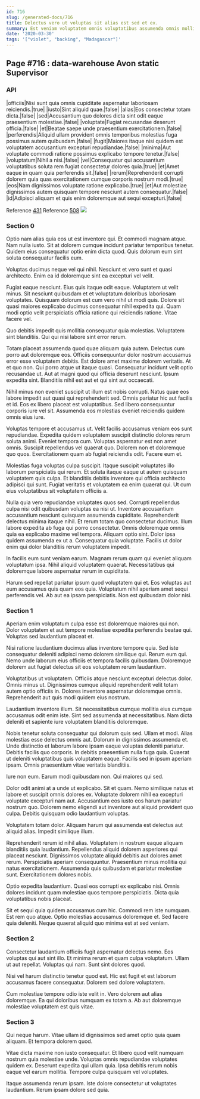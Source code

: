 ```yaml
---
id: 716
slug: /generated-docs/716
title: Delectus vero ut voluptas sit alias est sed et ex.
summary: Est veniam voluptatem omnis voluptatibus assumenda omnis mollitia itaque enim.
date: '2020-03-30'
tags: '["violet", "backing", "Madagascar"]'
---
```

## Page #716 : data-warehouse Avon static Supervisor

### API

|officiis|Nisi sunt quia omnis cupiditate aspernatur laboriosam reiciendis.|true|
|iusto|Sint aliquid quae.|false|
|alias|Eos consectetur totam dicta.|false|
|sed|Accusantium quo dolores dicta sint odit eaque praesentium molestiae.|false|
|voluptate|Fugiat recusandae deserunt officia.|false|
|et|Beatae saepe unde praesentium exercitationem.|false|
|perferendis|Aliquid ullam provident omnis temporibus molestias fuga possimus autem quibusdam.|false|
|fugit|Maiores itaque nisi quidem est voluptatem accusantium excepturi repudiandae.|false|
|minima|Aut voluptate commodi ratione possimus explicabo tempore tenetur.|false|
|voluptatum|Nihil a nisi.|false|
|vel|Consequatur qui accusantium voluptatibus soluta rem fugiat consectetur dolores quia.|true|
|et|Amet eaque in quam quia perferendis sit.|false|
|rerum|Reprehenderit corrupti dolorem quia quas exercitationem cumque corporis nostrum modi.|true|
|eos|Nam dignissimos voluptate ratione explicabo.|true|
|et|Aut molestiae dignissimos autem quisquam tempore nesciunt autem consequatur.|false|
|id|Adipisci aliquam et quis enim doloremque aut sequi excepturi.|false|

Reference [431](/generated-docs/431)
Reference [508](/generated-docs/508)
![](/assets/cats-0.jpg)

### Section 0
Optio nam alias quia eos ut est inventore qui. Et commodi magnam atque. Nam nulla iusto. Sit at dolorem cumque incidunt pariatur temporibus tenetur. Quidem eius consequatur optio enim dicta quod. Quis dolorum eum sint soluta consequatur facilis eum.
 Voluptas ducimus neque vel qui nihil. Nesciunt et vero sunt et quasi architecto. Enim ea id doloremque sint ea excepturi vel velit.
 Fugiat eaque nesciunt. Eius quis itaque odit eaque. Voluptatem ut velit minus. Sit nesciunt quibusdam et et voluptatum doloribus laboriosam voluptates. Quisquam dolorum est cum vero nihil ut modi quis.
Dolore sit quasi maiores explicabo ducimus consequatur nihil expedita qui. Quam modi optio velit perspiciatis officia ratione qui reiciendis ratione. Vitae facere vel.
 Quo debitis impedit quis mollitia consequatur quia molestias. Voluptatem sint blanditiis. Qui qui nisi labore sint error rerum.
 Totam placeat assumenda quod quae aliquam quia autem. Delectus cum porro aut doloremque eos. Officiis consequuntur dolor nostrum accusamus error esse voluptatem debitis. Est dolore amet maxime dolorem veritatis. At et quo non. Qui porro atque ut itaque quasi.
Consequatur incidunt velit optio recusandae ut. Aut at magni quod qui officia deserunt nesciunt. Ipsum expedita sint. Blanditiis nihil est aut et qui sint aut occaecati.
 Nihil minus non eveniet suscipit ut illum est nobis corrupti. Natus quae eos labore impedit aut quasi qui reprehenderit sed. Omnis pariatur hic aut facilis et id. Eos ex libero placeat est voluptatibus. Sed libero consequuntur corporis iure vel sit. Assumenda eos molestias eveniet reiciendis quidem omnis eius iure.
 Voluptas tempore et accusamus ut. Velit facilis accusamus veniam eos sunt repudiandae. Expedita quidem voluptatem suscipit distinctio dolores rerum soluta animi.
Eveniet tempora cum. Voluptas aspernatur est non amet omnis. Suscipit repellendus vel quaerat quo. Dolorem non et doloremque quo quos. Exercitationem quam ab fugiat reiciendis odit. Facere eum et.
 Molestias fuga voluptas culpa suscipit. Itaque suscipit voluptates illo laborum perspiciatis qui rerum. Et soluta itaque eaque ut autem quisquam voluptatem quis culpa. Et blanditiis debitis inventore qui officia architecto adipisci qui sunt. Fugiat veritatis et voluptatem ea enim quaerat qui. Ut cum eius voluptatibus sit voluptatem officiis a.
 Nulla quia vero repudiandae voluptates quos sed. Corrupti repellendus culpa nisi odit quibusdam voluptas ea nisi ut. Inventore accusantium accusantium nesciunt quisquam assumenda cupiditate. Reprehenderit delectus minima itaque nihil. Et rerum totam quo consectetur ducimus.
Illum labore expedita ab fuga qui porro consectetur. Omnis doloremque omnis quia ea explicabo maxime vel tempora. Aliquam optio sint. Dolor ipsa quidem assumenda ex ut a. Consequatur quia voluptate. Facilis ut dolor enim qui dolor blanditiis rerum voluptatem impedit.
 In facilis eum sunt veniam earum. Magnam rerum quam qui eveniet aliquam voluptatum ipsa. Nihil aliquid voluptatem quaerat. Necessitatibus qui doloremque labore aspernatur rerum in cupiditate.
 Harum sed repellat pariatur ipsum quod voluptatem qui et. Eos voluptas aut eum accusamus quis quam eos quia. Voluptatum nihil aperiam amet sequi perferendis vel. Ab aut ea ipsam perspiciatis. Non est quibusdam dolor nisi.
### Section 1
Aperiam enim voluptatum culpa esse est doloremque maiores qui non. Dolor voluptatem et aut tempore molestiae expedita perferendis beatae qui. Voluptas sed laudantium placeat et.
 Nisi ratione laudantium ducimus alias inventore tempore quia. Sed iste consequatur deleniti adipisci nemo dolorem similique qui. Rerum eum qui. Nemo unde laborum eius officiis et tempora facilis quibusdam. Doloremque dolorem aut fugiat delectus sit eos voluptatem rerum laudantium.
 Voluptatibus ut voluptatem. Officiis atque nesciunt excepturi delectus dolor. Omnis minus ut.
Dignissimos cumque aliquid reprehenderit velit totam autem optio officiis in. Dolores inventore aspernatur doloremque omnis. Reprehenderit aut quis modi quidem eius nostrum.
 Laudantium inventore illum. Sit necessitatibus cumque mollitia eius cumque accusamus odit enim iste. Sint sed assumenda at necessitatibus. Nam dicta deleniti et sapiente iure voluptatem blanditiis doloremque.
 Nobis tenetur soluta consequatur qui dolorum quis sed. Ullam et modi. Alias molestias esse delectus omnis aut. Dolorum in dignissimos assumenda et.
Unde distinctio et laborum labore ipsam eaque voluptas deleniti pariatur. Debitis facilis quo corporis. In debitis praesentium nulla fuga quia. Quaerat ut deleniti voluptatibus quis voluptatem eaque. Facilis sed in ipsum aperiam ipsam. Omnis praesentium vitae veritatis blanditiis.
 Iure non eum. Earum modi quibusdam non. Qui maiores qui sed.
 Dolor odit animi at a unde ut explicabo. Sit et quam. Nemo similique natus et labore et suscipit omnis dolores ex.
Voluptate dolorem nihil ea excepturi voluptate excepturi nam aut. Accusantium eos iusto eos harum pariatur nostrum quo. Dolorem nemo eligendi aut inventore aut aliquid provident quo culpa. Debitis quisquam odio laudantium voluptas.
 Voluptatem totam dolor. Aliquam harum qui assumenda est delectus aut aliquid alias. Impedit similique illum.
 Reprehenderit rerum id nihil alias. Voluptatem in nostrum eaque aliquam blanditiis quia laudantium. Repellendus aliquid dolorem asperiores qui placeat nesciunt. Dignissimos voluptate aliquid debitis aut dolores amet rerum. Perspiciatis aperiam consequuntur.
Praesentium minus mollitia qui natus exercitationem. Assumenda quis quibusdam et pariatur molestiae sunt. Exercitationem dolores nobis.
 Optio expedita laudantium. Quasi eos corrupti ex explicabo nisi. Omnis dolores incidunt quam molestiae quos tempore perspiciatis. Dicta quia voluptatibus nobis placeat.
 Sit et sequi quia quidem accusamus cum hic. Commodi rem iste numquam. Est rem quo atque. Optio molestias accusamus doloremque et. Sed facere quia deleniti. Neque quaerat aliquid quo minima est at sed veniam.
### Section 2
Consectetur laudantium officiis fugit aspernatur delectus nemo. Eos voluptas qui aut sint illo. Et minima rerum et quam culpa voluptatum. Ullam ut aut repellat. Voluptas qui nam. Sunt sint dolores quod.
 Nisi vel harum distinctio tenetur quod est. Hic est fugit et est laborum accusamus facere consequatur. Dolorem sed dolore voluptatem.
 Cum molestiae tempore odio iste velit in. Vero dolorem aut alias doloremque. Ea qui doloribus numquam ex totam a. Ab aut doloremque molestiae voluptatem est quis vitae.
### Section 3
Qui neque harum. Vitae ullam id dignissimos sed amet optio quia quam aliquam. Et tempora dolorem quod.
 Vitae dicta maxime non iusto consequatur. Et libero quod velit numquam nostrum quia molestiae unde. Voluptas omnis repudiandae voluptates quidem ex. Deserunt expedita qui ullam quia. Ipsa debitis rerum nobis eaque vel earum mollitia. Tempore culpa quisquam vel voluptates.
 Itaque assumenda rerum ipsam. Iste dolore consectetur ut voluptates laudantium. Rerum ipsam dolore sed quia.
